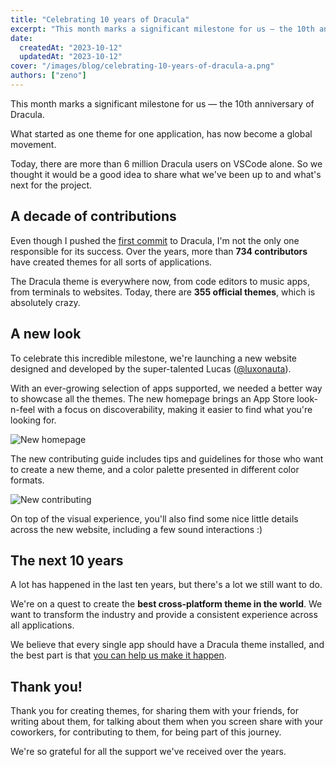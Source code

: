 ```yaml
---
title: "Celebrating 10 years of Dracula"
excerpt: "This month marks a significant milestone for us — the 10th anniversary of Dracula. What started as one theme for one application, has now become a global movement."
date:
  createdAt: "2023-10-12"
  updatedAt: "2023-10-12"
cover: "/images/blog/celebrating-10-years-of-dracula-a.png"
authors: ["zeno"]
---
```


This month marks a significant milestone for us — the 10th anniversary of Dracula.

What started as one theme for one application, has now become a global movement.

Today, there are more than 6 million Dracula users on VSCode alone. So we thought it would be a good idea to share what we've been up to and what's next for the project.

## A decade of contributions

Even though I pushed the [first commit](https://github.com/dracula/dracula-theme/commit/7e4d17ade6a54b7b7d8037a0d2160a293f17ef5c) to Dracula, I'm not the only one responsible for its success. Over the years, more than **734 contributors** have created themes for all sorts of applications.

The Dracula theme is everywhere now, from code editors to music apps, from terminals to websites. Today, there are **355 official themes**, which is absolutely crazy.

## A new look

To celebrate this incredible milestone, we're launching a new website designed and developed by the super-talented Lucas ([@luxonauta](https://twitter.com/luxonauta)).

With an ever-growing selection of apps supported, we needed a better way to showcase all the themes. The new homepage brings an App Store look-n-feel with a focus on discoverability, making it easier to find what you're looking for.

![New homepage](/images/blog/celebrating-10-years-of-dracula-b.png)

The new contributing guide includes tips and guidelines for those who want to create a new theme, and a color palette presented in different color formats.

![New contributing](/images/blog/celebrating-10-years-of-dracula-c.png)

On top of the visual experience, you'll also find some nice little details across the new website, including a few sound interactions :)

## The next 10 years

A lot has happened in the last ten years, but there's a lot we still want to do.

We're on a quest to create the **best cross-platform theme in the world**. We want to transform the industry and provide a consistent experience across all applications.

We believe that every single app should have a Dracula theme installed, and the best part is that [you can help us make it happen](/contribute).

## Thank you!

Thank you for creating themes, for sharing them with your friends, for writing about them, for talking about them when you screen share with your coworkers, for contributing to them, for being part of this journey.

We're so grateful for all the support we've received over the years.
